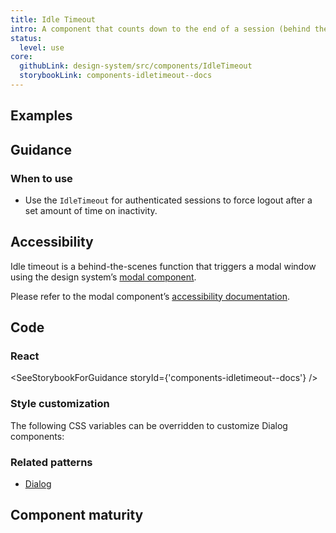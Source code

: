 ```yaml
---
title: Idle Timeout
intro: A component that counts down to the end of a session (behind the scenes) and shows a warning message after a set amount of time of inactivity.
status:
  level: use
core:
  githubLink: design-system/src/components/IdleTimeout
  storybookLink: components-idletimeout--docs
---
```


## Examples

<StorybookExample
  componentName="idleTimeout"
  storyId="components-idletimeout--default"
  minHeight={350}
/>

## Guidance

### When to use

- Use the `IdleTimeout` for authenticated sessions to force logout after a set amount of time on inactivity.

## Accessibility

Idle timeout is a behind-the-scenes function that triggers a modal window using
the design system’s [modal component](/components/modal-dialog/).

Please refer to the modal component’s [accessibility documentation](/components/modal-dialog/#accessibility/).

## Code

### React

<SeeStorybookForGuidance storyId={'components-idletimeout--docs'} />

### Style customization

The following CSS variables can be overridden to customize Dialog components:

<ComponentThemeOptions componentname="dialog" />

### Related patterns

- [Dialog](/components/modal-dialog/)

## Component maturity

<MaturityChecklist
  a11yStandards={true}
  color={true}
  forcedColors={true}
  screenReaders={true}
  keyboardNavigable={true}
  storybook={true}
  responsive={true}
  spanish={false}
  completeUiKit={false}
  responsiveUiKit={false}
  tokensInCode={true}
  tokensInSketch={true}
/>
